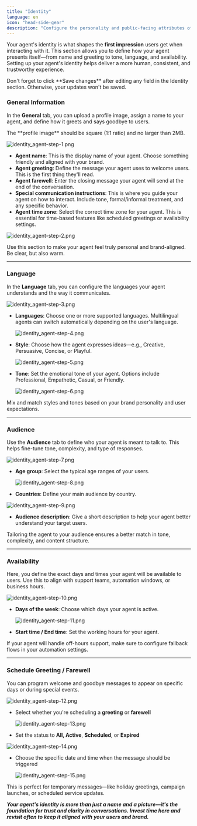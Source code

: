 ```yaml
---
title: "Identity"
language: en
icon: "head-side-gear"
description: "Configure the personality and public-facing attributes of your agent. This includes name, greeting, tone, audience, availability, and scheduled messages."
---
```


Your agent's identity is what shapes the **first impression** users get when interacting with it. This section allows you to define how your agent presents itself—from name and greeting to tone, language, and availability. Setting up your agent's identity helps deliver a more human, consistent, and trustworthy experience.

<Info>
Don't forget to click **Save changes** after editing any field in the Identity section. Otherwise, your updates won't be saved.
</Info>

### General Information

In the **General** tab, you can upload a profile image, assign a name to your agent, and define how it greets and says goodbye to users.

<Note>
  The **profile image** should be square (1:1 ratio) and no larger than 2MB.
</Note>

![identity_agent-step-1.png](/images/agent/identity_agent/identity_agent-step-1.png)

- **Agent name**: This is the display name of your agent. Choose something friendly and aligned with your brand.
- **Agent greeting**: Define the message your agent uses to welcome users. This is the first thing they'll read.
- **Agent farewell**: Enter the closing message your agent will send at the end of the conversation.
- **Special communication instructions**: This is where you guide your agent on how to interact. Include tone, formal/informal treatment, and any specific behavior.
- **Agent time zone**: Select the correct time zone for your agent. This is essential for time-based features like scheduled greetings or availability settings.

![identity_agent-step-2.png](/images/agent/identity_agent/identity_agent-step-2.png)

<Tip>
  Use this section to make your agent feel truly personal and brand-aligned. Be clear, but also warm.
</Tip>

---

### Language

In the **Language** tab, you can configure the languages your agent understands and the way it communicates.

![identity_agent-step-3.png](/images/agent/identity_agent/identity_agent-step-3.png)

- **Languages**: Choose one or more supported languages. Multilingual agents can switch automatically depending on the user's language.

  ![identity_agent-step-4.png](/images/agent/identity_agent/identity_agent-step-4.png)
- **Style**: Choose how the agent expresses ideas—e.g., Creative, Persuasive, Concise, or Playful.

  ![identity_agent-step-5.png](/images/agent/identity_agent/identity_agent-step-5.png)
- **Tone**: Set the emotional tone of your agent. Options include Professional, Empathetic, Casual, or Friendly.

  ![identity_agent-step-6.png](/images/agent/identity_agent/identity_agent-step-6.png)

<Tip>
  Mix and match styles and tones based on your brand personality and user expectations.
</Tip>

---

### Audience

Use the **Audience** tab to define who your agent is meant to talk to. This helps fine-tune tone, complexity, and type of responses.

![identity_agent-step-7.png](/images/agent/identity_agent/identity_agent-step-7.png)

- **Age group**: Select the typical age ranges of your users.

  ![identity_agent-step-8.png](/images/agent/identity_agent/identity_agent-step-8.png)
- **Countries**: Define your main audience by country.

![identity_agent-step-9.png](/images/agent/identity_agent/identity_agent-step-9.png)

- **Audience description**: Give a short description to help your agent better understand your target users.

<Note>
  Tailoring the agent to your audience ensures a better match in tone, complexity, and content structure.
</Note>

---

### Availability

Here, you define the exact days and times your agent will be available to users. Use this to align with support teams, automation windows, or business hours.

![identity_agent-step-10.png](/images/agent/identity_agent/identity_agent-step-10.png)

- **Days of the week**: Choose which days your agent is active.

  ![identity_agent-step-11.png](/images/agent/identity_agent/identity_agent-step-11.png)
- **Start time / End time**: Set the working hours for your agent.

<Tip>
  If your agent will handle off-hours support, make sure to configure fallback flows in your automation settings.
</Tip>

---

### Schedule Greeting / Farewell

You can program welcome and goodbye messages to appear on specific days or during special events.

![identity_agent-step-12.png](/images/agent/identity_agent/identity_agent-step-12.png)

- Select whether you're scheduling a **greeting** or **farewell**

  ![identity_agent-step-13.png](/images/agent/identity_agent/identity_agent-step-13.png)
- Set the status to **All, Active**, **Scheduled**, or **Expired**

![identity_agent-step-14.png](/images/agent/identity_agent/identity_agent-step-14.png)

- Choose the specific date and time when the message should be triggered

  ![identity_agent-step-15.png](/images/agent/identity_agent/identity_agent-step-15.png)

<Note>
  This is perfect for temporary messages—like holiday greetings, campaign launches, or scheduled service updates.
</Note>

**_Your agent's identity is more than just a name and a picture—it's the foundation for trust and clarity in conversations. Invest time here and revisit often to keep it aligned with your users and brand._**